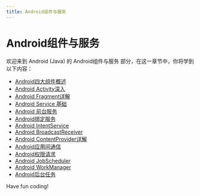 ```yaml
---
title: Android组件与服务
---
```


# Android组件与服务

欢迎来到 Android (Java) 的 Android组件与服务 部分，在这一章节中，你将学到以下内容：

- [Android四大组件概述](./0-overview-of-the-four-components-of-android.mdx)
- [Android Activity深入](./1-android-activity-deep.mdx)
- [Android Fragment详解](./2-android-fragment-explained-in-detail.mdx)
- [Android Service 基础](./3-android-service-basics.mdx)
- [Android 前台服务](./4-android-front-end-service.mdx)
- [Android绑定服务](./5-android-binding-service.mdx)
- [Android IntentService](./6-android-intentservice.mdx)
- [Android BroadcastReceiver](./7-android-broadcastreceiver.mdx)
- [Android ContentProvider详解](./8-android-contentprovider-details.mdx)
- [Android应用间通信](./9-android-inter-app-communication.mdx)
- [Android权限请求](./10-android-permission-request.mdx)
- [Android JobScheduler](./11-android-jobscheduler.mdx)
- [Android WorkManager](./12-android-workmanager.mdx)
- [Android后台任务](./13-android-background-tasks.mdx)

Have fun coding!